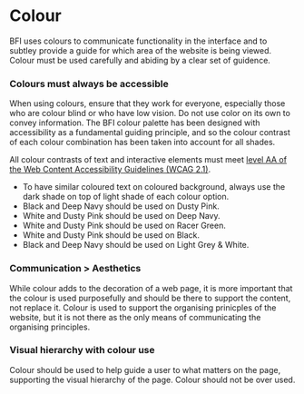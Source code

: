 

<Meta title="Docs|Visual Language/2 Colour" />

# Colour
BFI uses colours to communicate functionality in the interface and to subtley provide a guide for which area of the website is being viewed. Colour must be used carefully and abiding by a clear set of guidence.

### Colours must always be accessible
When using colours, ensure that they work for everyone, especially those who are colour blind or who have low vision. Do not use color on its own to convey information. The BFI colour palette has been designed with accessibility as a fundamental guiding principle, and so the colour contrast of each colour combination has been taken into account for all shades. 

All colour contrasts of text and interactive elements must meet [level AA of the Web Content Accessibility Guidelines (WCAG 2.1)](https://www.w3.org/TR/WCAG21/#contrast-minimum).

- To have similar coloured text on coloured background, always use the dark shade on top of light shade of each colour option.
- Black and Deep Navy should be used on Dusty Pink.
- White and Dusty Pink should be used on Deep Navy.
- White and Dusty Pink should be used on Racer Green.
- White and Dusty Pink should be used on Black.
- Black and Deep Navy should be used on Light Grey & White.

### Communication > Aesthetics
While colour adds to the decoration of a web page, it is more important that the colour is used purposefully and should be there to support the content, not replace it. Colour is used to support the organising prinicples of the website, but it is not there as the only means of communicating the organising principles.

### Visual hierarchy with colour use
Colour should be used to help guide a user to what matters on the page, supporting the visual hierarchy of the page. Colour should not be over used.

<ColorPalette>
    <ColorItem 
        title="Dusty Pink" 
        subtitle="BFI's primary colour, it is used primarily on the Watch pillar." 
        colors={[theme.primary]} />
    <ColorItem 
        title="Dark & Light shades" 
        subtitle="A dark and light shade of pink used for highlighting and contrast." 
        colors={[theme.dark, theme.lightest]} />
    <ColorItem 
        title="Deep Navy" 
        subtitle="A dark blue, used throughout the Discover pillar." 
        colors={[theme.deepNavy]} />
    <ColorItem 
        title="Dark & Light shades" 
        subtitle="A dark and light shade of pink used for highlighting and contrast." 
        colors={[theme.darkBlue, theme.lightestBlue]} />
    <ColorItem 
        title="Racer Green" 
        subtitle="A dark green, used throughout the Create pillar." 
        colors={[theme.racerGreen]} />
    <ColorItem 
        title="Dark & Light shades" 
        subtitle="A dark and light shade of pink used for highlighting and contrast." 
        colors={[theme.darkGreen, theme.lightestGreen]} />
    <ColorItem 
        title="Monochrome shades" 
        subtitle="An off black, with shades of grey used to highlight sections and text." 
        colors={[theme.charcoal, theme.darkGrey, theme.grey, theme.lightestGrey, theme.white]} />
</ColorPalette>